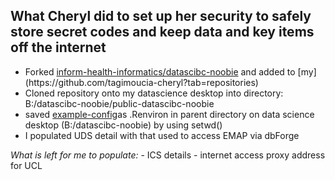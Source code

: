 ## What Cheryl did to set up her security to safely store secret codes and keep data and key items off the internet

- Forked [inform-health-informatics/datascibc-noobie](https://github.com/inform-health-informatics/datascibc-noobie) and added to [my] (https://github.com/tagimoucia-cheryl?tab=repositories)
- Cloned repository onto my datascience desktop into directory: B:/datascibc-noobie/public-datascibc-noobie
- saved [example-config](https://github.com/tagimoucia-cheryl/datascibc-noobie-1/tree/feature/security-basics)as .Renviron in parent directory on data science desktop (B:/datascibc-noobie) by using setwd()
- I populated UDS detail with that used to access EMAP via dbForge

*What is left for me to populate:*
- ICS details
- internet access proxy address for UCL
